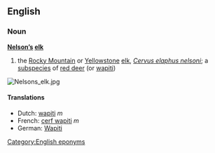 ==English==

===Noun===
'''[[Nelson]][['s|’s]] [[elk]]'''

# the [[Rocky Mountain]] or [[Yellowstone]] [[elk]], ''[[Cervus elaphus nelsoni]]''; a [[subspecies]] of [[red deer]] (or [[wapiti]])
[[Image:Nelsons_elk.jpg|thumb]]
{{wikipediapar|red deer}}

====Translations====
*Dutch: [[wapiti]] ''m''
*French: [[cerf wapiti]] ''m''
*German: [[Wapiti]]

[[Category:English eponyms]]